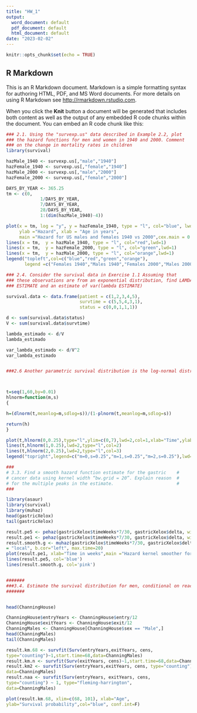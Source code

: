 ---
title: "HW_1"
output:
  word_document: default
  pdf_document: default
  html_document: default
date: "2023-02-02"
---

```{r setup, include=FALSE}
knitr::opts_chunk$set(echo = TRUE)
```

## R Markdown

This is an R Markdown document. Markdown is a simple formatting syntax for authoring HTML, PDF, and MS Word documents. For more details on using R Markdown see <http://rmarkdown.rstudio.com>.

When you click the **Knit** button a document will be generated that includes both content as well as the output of any embedded R code chunks within the document. You can embed an R code chunk like this:

```{r}

### 2.1. Using the "survexp.us" data described in Example 2.2, plot
### the hazard functions for men and women in 1940 and 2000. Comment 
### on the change in mortality rates in children
library(survival)

hazMale_1940 <- survexp.us[,"male","1940"]
hazFemale_1940 <- survexp.us[,"female","1940"]
hazMale_2000 <- survexp.us[,"male","2000"]
hazFemale_2000 <- survexp.us[,"female","2000"]

DAYS_BY_YEAR <- 365.25
tm <- c(0,
             1/DAYS_BY_YEAR,
             7/DAYS_BY_YEAR,
             28/DAYS_BY_YEAR,
             1:(dim(hazMale_1940)-4))

plot(x = tm, log = "y", y = hazFemale_1940, type = "l", col="blue", lwd=1, 
     ylab ="Hazard", xlab = "Age in years", 
     main ="Hazard for US males and females 1940 vs 2000",cex.main = 0.8, ylim=c(1e-07,1e-02))
lines(x = tm,  y = hazMale_1940, type = "l", col="red",lwd=1)
lines(x = tm,  y = hazFemale_2000, type = "l", col="green",lwd=1)
lines(x = tm,  y = hazMale_2000, type = "l", col="orange",lwd=1)
legend("topleft",col=c("blue","red","green","orange"),
       legend =c("Females 1940","Males 1940","Females 2000","Males 2000"), lwd=1, bty = "n", cex=0.6)

### 2.4. Consider the survival data in Exercise 1.1 Assuming that 
### these observations are from an exponential distribution, find LAMDA
### ESTIMATE and an estimate of var(lambda ESTIMATE)

survival.data <- data.frame(patient = c(1,2,3,4,5),
                            survtime = c(5,5,4,3,1),
                            status = c(0,0,1,1,1))

d <- sum(survival.data$status)
V <- sum(survival.data$survtime)

lambda_estimado <- d/V
lambda_estimado

var_lambda_estimado <- d/V^2
var_lambda_estimado


###2.6 Another parametric survival distribution is the log-normal distribution. Use the density and cumulative distribution R functions “dlnorm” and “plnorm” to compute and plot the lognormal hazard functions with the parameter “meanlog” taking the values 0, 1, and 2, and with “sdlog” fixed at 0.25. Describe the risk profile a disease would have if it followed one of these hazard functions.



t=seq(1,60,by=0.01)
hlnorm=function(m,s)
{

h=(dlnorm(t,meanlog=m,sdlog=s))/(1-plnorm(t,meanlog=m,sdlog=s))

return(h)
}

plot(t,hlnorm(0,0.25),type="l",ylim=c(0,7),lwd=2,col=1,xlab="Time",ylab="Hazard",main="Hazard Functions of lognormal Distribution",cex.main=0.8)
lines(t,hlnorm(1,0.25),lwd=2,type="l",col=2)
lines(t,hlnorm(2,0.25),lwd=2,type="l",col=3)
legend("topright",legend=c("m=0,s=0.25","m=1,s=0.25","m=2,s=0.25"),lwd=c(2,2,2),bty='n',col=c(1,2,3),cex=0.6)

###
# 3.3. Find a smooth hazard function estimate for the gastric    #
# cancer data using kernel width “bw.grid = 20”. Explain reason  #
# for the multiple peaks in the estimate.                        #
###

library(asaur)
library(survival)
library(muhaz)
head(gastricXelox)
tail(gastricXelox)

result.pe5 <- pehaz(gastricXelox$timeWeeks*7/30, gastricXelox$delta, width=5, max.time=20)
result.pe1 <- pehaz(gastricXelox$timeWeeks*7/30, gastricXelox$delta, width=1, max.time=20)
result.smooth.g <- muhaz(gastricXelox$timeWeeks*7/30, gastricXelox$delta, bw.grid = 20, bw.method
= "local", b.cor="left", max.time=20)
plot(result.pe1, xlab="Time in weeks",main ="Hazard kernel smoother for the gastric cancer data", cex.main = 0.8)
lines(result.pe5, col='blue')
lines(result.smooth.g, col='pink')


#######
###3.4. Estimate the survival distribution for men, conditional on reaching the age of 68, ignoring the left truncation times. Discuss the bias of this estimate by comparing to the estimate presented in Sect. 3.4.
#######


head(ChanningHouse)

ChanningHouse$entryYears <- ChanningHouse$entry/12
ChanningHouse$exitYears <- ChanningHouse$exit/12
ChanningMales <- ChanningHouse[ChanningHouse$sex == "Male",]
head(ChanningMales)
tail(ChanningMales)

result.km.68 <- survfit(Surv(entryYears,exitYears, cens,
type="counting")~1,start.time=68,data=ChanningMales)
result.km.n <- survfit(Surv(exitYears, cens)~1,start.time=68,data=ChanningMales)
result.km2 <- survfit(Surv(entryYears,exitYears, cens, type="counting") ~ 1, 
data=ChanningMales)
result.naa <- survfit(Surv(entryYears, exitYears, cens,
type="counting") ~ 1, type="fleming-harrington",
data=ChanningMales)

plot(result.km.68, xlim=c(68, 101), xlab="Age", 
ylab="Survival probability",col="blue", conf.int=F)




```

